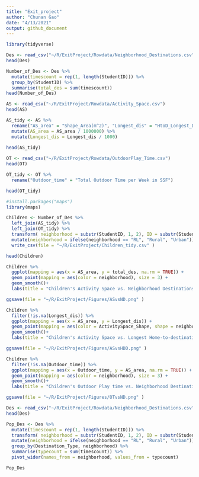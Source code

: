 ```yaml
---
title: "Exit_project"
author: "Chunan Gao"
date: "4/13/2021"
output: github_document
---
```


```r
library(tidyverse)
```


```r
Des <- read_csv("~/R/ExitProject/Rowdata/Neighborhood_Destinations.csv")
head(Des)
```
```r
Number_of_Des <- Des %>% 
  mutate(timescount = rep(1, length(StudentID))) %>% 
  group_by(StudentID) %>% 
  summarise(total_des = sum(timescount))
head(Number_of_Des)
```
```r
AS <- read_csv("~/R/ExitProject/Rowdata/Activity_Space.csv")
head(AS)
```

```r
AS_tidy <- AS %>% 
  rename("AS_area" = "Shape_Area(m^2)", "Longest_dis" = "HtoD_Longest_Distance(m)") %>% 
  mutate(AS_area = AS_area / 1000000) %>% 
  mutate(Longest_dis = Longest_dis / 1000) 
  
head(AS_tidy)
```


```r
OT <- read_csv("~/R/ExitProject/Rowdata/OutdoorPlay_Time.csv")
head(OT)
```

```r
OT_tidy <- OT %>% 
  rename("Outdoor_time" = "Total Outdoor Time per Week in SSF")

head(OT_tidy)
```



```r
#install.packages("maps")
library(maps) 
```

```r
Children <- Number_of_Des %>%
  left_join(AS_tidy) %>% 
  left_join(OT_tidy) %>% 
  transform( neighborhood = substr(StudentID, 1, 2), ID = substr(StudentID, 3, 5)) %>% 
  mutate(neighborhood = ifelse(neighborhood == "RL", "Rural", "Urban")) %>% 
  write_csv(file = "~/R/ExitProject/Children_tidy.csv" )

head(Children)
```
```r
Children %>% 
  ggplot(mapping = aes(x = AS_area, y = total_des, na.rm = TRUE)) + 
  geom_point(mapping = aes(color = neighborhood), size = 3) +
  geom_smooth()+
  labs(title = "Children's Activity Space vs. Neighborhood Destinations")

ggsave(file = "~/R/ExitProject/Figures/ASvsND.png" )

```
```r
Children %>% 
  filter(!is.na(Longest_dis)) %>% 
  ggplot(mapping = aes(x = AS_area, y = Longest_dis)) + 
  geom_point(mapping = aes(color = ActivitySpace_Shape, shape = neighborhood), size = 3) +
  geom_smooth()+
  labs(title = "Children's Activity Space vs. Longest Home-to-destination Distances")

ggsave(file = "~/R/ExitProject/Figures/ASvsHDD.png" )
```


```r
Children %>% 
  filter(!is.na(Outdoor_time)) %>% 
  ggplot(mapping = aes(x = Outdoor_time, y = AS_area, na.rm = TRUE)) + 
  geom_point(mapping = aes(color = neighborhood), size = 3) +
  geom_smooth()+
  labs(title = "Children's Outdoor Play time vs. Neighborhood Destinations")

ggsave(file = "~/R/ExitProject/Figures/OTvsND.png" )
```
```r
Des <- read_csv("~/R/ExitProject/Rowdata/Neighborhood_Destinations.csv")
head(Des)
```

```r
Pop_Des <- Des %>% 
  mutate(timescount = rep(1, length(StudentID))) %>% 
  transform( neighborhood = substr(StudentID, 1, 2), ID = substr(StudentID, 3, 5)) %>% 
  mutate(neighborhood = ifelse(neighborhood == "RL", "Rural", "Urban")) %>% 
  group_by(Destination_Type, neighborhood) %>% 
  summarise(typecount = sum(timescount)) %>% 
  pivot_wider(names_from = neighborhood, values_from = typecount)

Pop_Des
```






